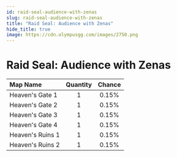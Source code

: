 ```yaml
---
id: raid-seal-audience-with-zenas
slug: raid-seal-audience-with-zenas
title: "Raid Seal: Audience with Zenas"
hide_title: true
image: https://cdn.olympusgg.com/images/2750.png
---
```



# <ItemIcon iconId="2750" height="32"/> Raid Seal: Audience with Zenas
|Map Name|Quantity|Chance|
|:--|:-:|:-:|
|Heaven's Gate 1|1|0.15%|
|Heaven's Gate 2|1|0.15%|
|Heaven's Gate 3|1|0.15%|
|Heaven's Gate 4|1|0.15%|
|Heaven's Ruins 1|1|0.15%|
|Heaven's Ruins 2|1|0.15%|

